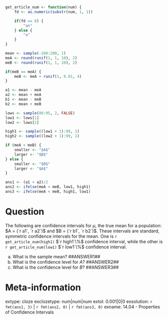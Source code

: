 ```r
get_article_num <- function(num) {
    fd <- as.numeric(substr(num, 1, 1))

    if(fd == 8) {
        "an"
    } else {
        "a"
    }
}

mean <- sample(-200:200, 1)
meA <- round(runif(1, 1, 10), 2)
meB <- round(runif(1, 1, 10), 2)

if(meB == meA) {
    meB <- meA + runif(1, 0.01, 4)
}

a1 <- mean - meA
a2 <- mean + meA 
b1 <- mean - meB
b2 <- mean + meB

lows <- sample(80:95, 2, FALSE)
low1 <- lows[1]
low2 <- lows[2]

high1 <- sample((low1 + 1):99, 1)
high2 <- sample((low2 + 1):99, 1)

if (meA < meB) {
    smaller <- "$A$"
    larger <- "$B$"
} else {
    smaller <- "$B$"
    larger <- "$A$"
}

ans1 <- (a1 + a2)/2
ans2 <- ifelse(meA < meB, low1, high1)
ans3 <- ifelse(meA < meB, high1, low1)


```

Question
========
The following are confidence intervals for $\mu$, the true mean for a population: $A = (`r a1`, `r a2`)$ and $B = (`r b1`, `r b2`)$. These intervals are standard, symmetric confidence intervals for the mean. One is `r get_article_num(high1)` $`r high1`\%$ confidence interval, while the other is `r get_article_num(low1)` $`r low1`\%$ confidence interval.

a. What is the sample mean? ##ANSWER1##
b. What is the confidence level for $A$? ##ANSWER2##
c. What is the confidence level for $B$? ##ANSWER3## 

Meta-information
================
extype: cloze
exclozetype: num|num|num
extol: 0.001|0|0
exsolution: `r fmt(ans1, 3)` | `r fmt(ans2, 0)` | `r fmt(ans3, 0)`
exname: 14.04 - Properties of Confidence Intervals